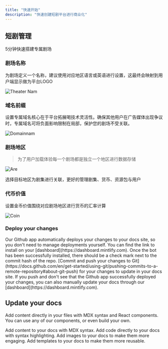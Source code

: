```yaml
---
title: "快速开始"
description: "快速创建短剧平台进行商业化"
---
```


## 短剧管理

5分钟快速搭建专属剧场

### 剧场名称

为剧场定义一个名称，建议使用对应地区语言或英语进行设置，这最终会映射到用户端显示做为平台LOGO

![Theater Nam](/images/quickstart/image\(4\).png)

### 域名前缀

设置专属域名核心在于平台拓展喝技术灵活性。确保其他用户在广告媒体出现争议时，专属域名可将负面影响限制在局部，保护您的剧场不受关联。

![Domainnam](/domainname)

### 剧场地区

> 为了用户加载体验每一个剧场都是独立一个地区进行数据存储

![Are](/area)

选择目标地区为剧集进行关联，更好的管理剧集、货币、资源包与用户

### 代币价值

设置金币价值围绕对应剧场地区进行货币的汇率计算

![Coin](/coins)

### Deploy your changes

<AccordionGroup>
  <Accordion title="Install our Github app" icon="message-bot">
    Our Github app automatically deploys your changes to your docs site, so you
    don't need to manage deployments yourself. You can find the link to install on
    your [dashboard](https://dashboard.mintlify.com). Once the bot has been
    successfully installed, there should be a check mark next to the commit hash
    of the repo.
  </Accordion>
  <Accordion title="Push your changes" icon="rocket">
    [Commit and push your changes to
    Git](https://docs.github.com/en/get-started/using-git/pushing-commits-to-a-remote-repository#about-git-push)
    for your changes to update in your docs site. If you push and don't see that
    the Github app successfully deployed your changes, you can also manually
    update your docs through our [dashboard](https://dashboard.mintlify.com).
  </Accordion>
</AccordionGroup>

## Update your docs

Add content directly in your files with MDX syntax and React components. You can use any of our components, or even build your own.

<CardGroup cols="2">
  <Card title="Add Content With MDX" icon="file" href="/essentials/markdown">
    Add content to your docs with MDX syntax.
  </Card>
  <Card title="Add Code Blocks" icon="square-code" href="/essentials/code">
    Add code directly to your docs with syntax highlighting.
  </Card>
  <Card title="Add Images" icon="image" href="/essentials/images">
    Add images to your docs to make them more engaging.
  </Card>
  <Card title="Add Custom Components" icon="puzzle-piece" href="/essentials/reusable-snippets">
    Add templates to your docs to make them more reusable.
  </Card>
</CardGroup>